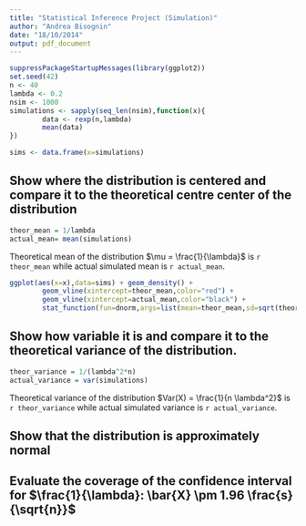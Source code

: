 ```yaml
---
title: "Statistical Inference Project (Simulation)"
author: "Andrea Bisognin"
date: "18/10/2014"
output: pdf_document
---
```


```r
suppressPackageStartupMessages(library(ggplot2))
set.seed(42)
n <- 40 
lambda <- 0.2
nsim <- 1000
simulations <- sapply(seq_len(nsim),function(x){
        data <- rexp(n,lambda)
        mean(data)
})

sims <- data.frame(x=simulations)
```

## Show where the distribution is centered and compare it to the theoretical centre center of the distribution 

```r
theor_mean = 1/lambda
actual_mean= mean(simulations)
```


Theoretical mean of the distribution  $\mu = \frac{1}{\lambda}$ is `r theor_mean` while actual simulated mean is `r actual_mean`.

```r
ggplot(aes(x=x),data=sims) + geom_density() +
        geom_vline(xintercept=theor_mean,color="red") + 
        geom_vline(xintercept=actual_mean,color="black") +
        stat_function(fun=dnorm,args=list(mean=theor_mean,sd=sqrt(theor_variance)),color="green")
```



## Show how variable it is and compare it to the theoretical variance of the distribution.

```r
theor_variance = 1/(lambda^2*n)
actual_variance = var(simulations)
```


Theoretical variance of the distribution $Var(X) = \frac{1}{n \lambda^2}$ is `r theor_variance` while actual simulated variance is `r actual_variance`.

## Show that the distribution is approximately normal

## Evaluate the coverage of the confidence interval for $\frac{1}{\lambda}: \bar{X} \pm 1.96 \frac{s}{\sqrt{n}}$  


